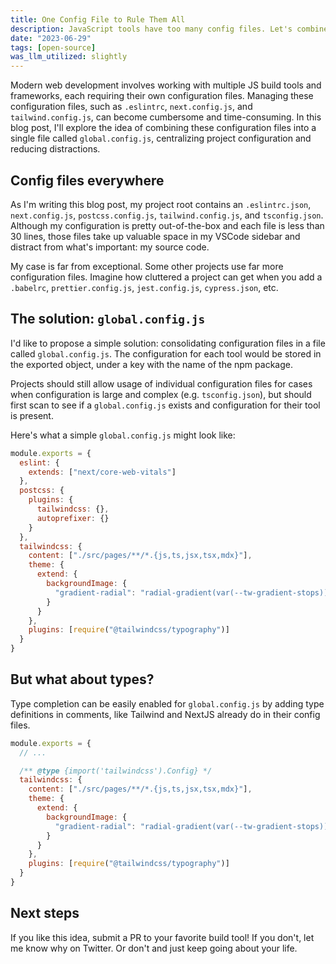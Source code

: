 ```yaml
---
title: One Config File to Rule Them All
description: JavaScript tools have too many config files. Let's combine them.
date: "2023-06-29"
tags: [open-source]
was_llm_utilized: slightly
---
```


Modern web development involves working with multiple JS build tools and frameworks, each requiring their own configuration files. Managing these configuration files, such as `.eslintrc`, `next.config.js`, and `tailwind.config.js`, can become cumbersome and time-consuming. In this blog post, I'll explore the idea of combining these configuration files into a single file called `global.config.js`, centralizing project configuration and reducing distractions.

## Config files everywhere

As I'm writing this blog post, my project root contains an `.eslintrc.json`, `next.config.js`, `postcss.config.js`, `tailwind.config.js`, and `tsconfig.json`. Although my configuration is pretty out-of-the-box and each file is less than 30 lines, those files take up valuable space in my VSCode sidebar and distract from what's important: my source code.

My case is far from exceptional. Some other projects use far more configuration files. Imagine how cluttered a project can get when you add a `.babelrc`, `prettier.config.js`, `jest.config.js`, `cypress.json`, etc.

## The solution: `global.config.js`

I'd like to propose a simple solution: consolidating configuration files in a file called `global.config.js`. The configuration for each tool would be stored in the exported object, under a key with the name of the npm package.

Projects should still allow usage of individual configuration files for cases when configuration is large and complex (e.g. `tsconfig.json`), but should first scan to see if a `global.config.js` exists and configuration for their tool is present.

Here's what a simple `global.config.js` might look like:

```js
module.exports = {
  eslint: {
    extends: ["next/core-web-vitals"]
  },
  postcss: {
    plugins: {
      tailwindcss: {},
      autoprefixer: {}
    }
  },
  tailwindcss: {
    content: ["./src/pages/**/*.{js,ts,jsx,tsx,mdx}"],
    theme: {
      extend: {
        backgroundImage: {
          "gradient-radial": "radial-gradient(var(--tw-gradient-stops))"
        }
      }
    },
    plugins: [require("@tailwindcss/typography")]
  }
}
```

## But what about types?

Type completion can be easily enabled for `global.config.js` by adding type definitions in comments, like Tailwind and NextJS already do in their config files.

```js
module.exports = {
  // ...

  /** @type {import('tailwindcss').Config} */
  tailwindcss: {
    content: ["./src/pages/**/*.{js,ts,jsx,tsx,mdx}"],
    theme: {
      extend: {
        backgroundImage: {
          "gradient-radial": "radial-gradient(var(--tw-gradient-stops))"
        }
      }
    },
    plugins: [require("@tailwindcss/typography")]
  }
}
```

## Next steps

If you like this idea, submit a PR to your favorite build tool! If you don't, let me know why on Twitter. Or don't and just keep going about your life.

